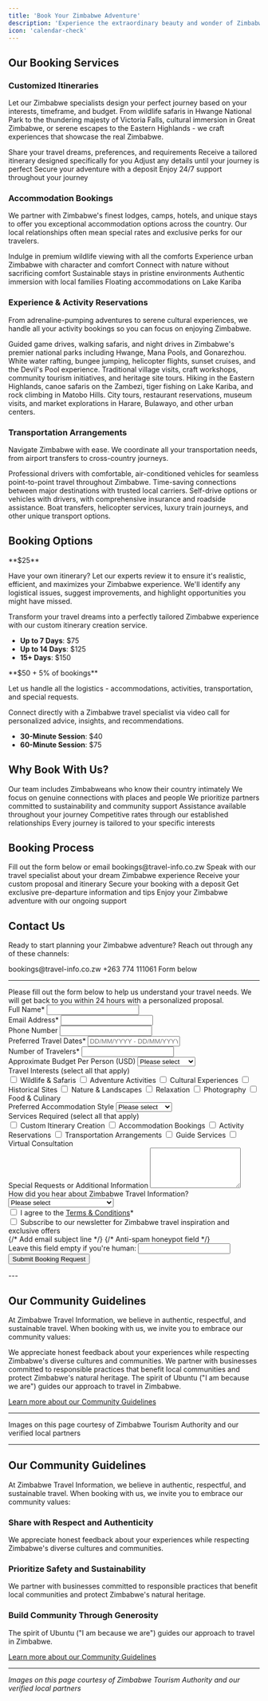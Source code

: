 ```yaml
---
title: 'Book Your Zimbabwe Adventure'
description: 'Experience the extraordinary beauty and wonder of Zimbabwe with expertly curated travel services from Zimbabwe Travel Information, your trusted companion for authentic Zimbabwean adventures.'
icon: 'calendar-check'
---
```



## Our Booking Services

### Customized Itineraries

Let our Zimbabwe specialists design your perfect journey based on your interests, timeframe, and budget. From wildlife safaris in Hwange National Park to the thundering majesty of Victoria Falls, cultural immersion in Great Zimbabwe, or serene escapes to the Eastern Highlands - we craft experiences that showcase the real Zimbabwe.

<Steps>
  <Step title="Initial Consultation">
    Share your travel dreams, preferences, and requirements
  </Step>
  <Step title="Custom Proposal">
    Receive a tailored itinerary designed specifically for you
  </Step>
  <Step title="Refinement">
    Adjust any details until your journey is perfect
  </Step>
  <Step title="Confirmation">
    Secure your adventure with a deposit
  </Step>
  <Step title="Travel with Confidence">
    Enjoy 24/7 support throughout your journey
  </Step>
</Steps>

### Accommodation Bookings

We partner with Zimbabwe's finest lodges, camps, hotels, and unique stays to offer you exceptional accommodation options across the country. Our local relationships often mean special rates and exclusive perks for our travelers.

<CardGroup cols={2}>
  <Card title="Luxury Safari Lodges" icon="hotel">
    Indulge in premium wildlife viewing with all the comforts
  </Card>
  <Card title="Boutique City Hotels" icon="building">
    Experience urban Zimbabwe with character and comfort
  </Card>
  <Card title="Tented Camps" icon="campground">
    Connect with nature without sacrificing comfort
  </Card>
  <Card title="Eco-Retreats" icon="leaf">
    Sustainable stays in pristine environments
  </Card>
  <Card title="Cultural Homestays" icon="house-user">
    Authentic immersion with local families
  </Card>
  <Card title="Houseboats" icon="ship">
    Floating accommodations on Lake Kariba
  </Card>
</CardGroup>

### Experience & Activity Reservations

From adrenaline-pumping adventures to serene cultural experiences, we handle all your activity bookings so you can focus on enjoying Zimbabwe.

<Accordion title="Popular Experiences">
  <AccordionItem title="Wildlife Safaris">
    Guided game drives, walking safaris, and night drives in Zimbabwe's premier national parks including Hwange, Mana Pools, and Gonarezhou.
  </AccordionItem>
  <AccordionItem title="Victoria Falls Activities">
    White water rafting, bungee jumping, helicopter flights, sunset cruises, and the Devil's Pool experience.
  </AccordionItem>
  <AccordionItem title="Cultural Experiences">
    Traditional village visits, craft workshops, community tourism initiatives, and heritage site tours.
  </AccordionItem>
  <AccordionItem title="Adventure Activities">
    Hiking in the Eastern Highlands, canoe safaris on the Zambezi, tiger fishing on Lake Kariba, and rock climbing in Matobo Hills.
  </AccordionItem>
  <AccordionItem title="Urban Experiences">
    City tours, restaurant reservations, museum visits, and market explorations in Harare, Bulawayo, and other urban centers.
  </AccordionItem>
</Accordion>

### Transportation Arrangements

Navigate Zimbabwe with ease. We coordinate all your transportation needs, from airport transfers to cross-country journeys.

<Tabs>
  <Tab title="Private Transfers">
    Professional drivers with comfortable, air-conditioned vehicles for seamless point-to-point travel throughout Zimbabwe.
  </Tab>
  <Tab title="Domestic Flights">
    Time-saving connections between major destinations with trusted local carriers.
  </Tab>
  <Tab title="Car Rentals">
    Self-drive options or vehicles with drivers, with comprehensive insurance and roadside assistance.
  </Tab>
  <Tab title="Specialty Transport">
    Boat transfers, helicopter services, luxury train journeys, and other unique transport options.
  </Tab>
</Tabs>

## Booking Options

<Card title="Self-Planned Travel with Expert Review" icon="magnifying-glass" color="#4CAF50">
  **$25**

  Have your own itinerary? Let our experts review it to ensure it's realistic, efficient, and maximizes your Zimbabwe experience. We'll identify any logistical issues, suggest improvements, and highlight opportunities you might have missed.
</Card>

<Card title="Custom Itinerary Creation" icon="map" color="#2196F3">
  Transform your travel dreams into a perfectly tailored Zimbabwe experience with our custom itinerary creation service.

  - **Up to 7 Days**: $75
  - **Up to 14 Days**: $125
  - **15+ Days**: $150
</Card>

<Card title="Full Service Booking Assistance" icon="concierge-bell" color="#9C27B0">
  **$50 + 5% of bookings**

  Let us handle all the logistics - accommodations, activities, transportation, and special requests.
</Card>

<Card title="Virtual Guide Consultation" icon="video" color="#FF9800">
  Connect directly with a Zimbabwe travel specialist via video call for personalized advice, insights, and recommendations.

  - **30-Minute Session**: $40
  - **60-Minute Session**: $75
</Card>

## Why Book With Us?

<CardGroup cols={2}>
  <Card title="Local Expertise" icon="map-location-dot">
    Our team includes Zimbabweans who know their country intimately
  </Card>
  <Card title="Authentic Experiences" icon="face-smile">
    We focus on genuine connections with places and people
  </Card>
  <Card title="Responsible Travel" icon="leaf">
    We prioritize partners committed to sustainability and community support
  </Card>
  <Card title="24/7 Support" icon="headset">
    Assistance available throughout your journey
  </Card>
  <Card title="Value" icon="sack-dollar">
    Competitive rates through our established relationships
  </Card>
  <Card title="Personalization" icon="wand-magic-sparkles">
    Every journey is tailored to your specific interests
  </Card>
</CardGroup>

## Booking Process

<Steps>
  <Step title="Inquire">
    Fill out the form below or email bookings@travel-info.co.zw
  </Step>
  <Step title="Consult">
    Speak with our travel specialist about your dream Zimbabwe experience
  </Step>
  <Step title="Review">
    Receive your custom proposal and itinerary
  </Step>
  <Step title="Confirm">
    Secure your booking with a deposit
  </Step>
  <Step title="Prepare">
    Get exclusive pre-departure information and tips
  </Step>
  <Step title="Travel">
    Enjoy your Zimbabwe adventure with our ongoing support
  </Step>
</Steps>

## Contact Us

Ready to start planning your Zimbabwe adventure? Reach out through any of these channels:

<CardGroup cols={3}>
  <Card title="Email" icon="envelope">
    bookings@travel-info.co.zw
  </Card>
  <Card title="WhatsApp" icon="whatsapp">
    +263 774 111061
  </Card>
  <Card title="Online" icon="globe">
    Form below
  </Card>
</CardGroup>

---
<Card title="Booking Request Form" icon="file-pen">
  Please fill out the form below to help us understand your travel needs. We will get back to you within 24 hours with a personalized proposal.
  <div className="mt-4">
    <form action="https://formspree.io/f/xjkwdbrk" method="POST">
      <div className="grid grid-cols-1 gap-6 sm:grid-cols-2">
        <div>
          <label className="block text-sm font-medium text-gray-700">
            Full Name*
            <input type="text" id="name" name="name" required className="mt-1 block w-full rounded-md border-gray-300 shadow-sm focus:border-indigo-500 focus:ring-indigo-500" />
          </label>
        </div>
        <div>
          <label className="block text-sm font-medium text-gray-700">
            Email Address*
            <input type="email" id="email" name="email" required className="mt-1 block w-full rounded-md border-gray-300 shadow-sm focus:border-indigo-500 focus:ring-indigo-500" />
          </label>
        </div>
        <div>
          <label className="block text-sm font-medium text-gray-700">
            Phone Number
            <input type="tel" id="phone" name="phone" className="mt-1 block w-full rounded-md border-gray-300 shadow-sm focus:border-indigo-500 focus:ring-indigo-500" />
          </label>
        </div>
        <div>
          <label className="block text-sm font-medium text-gray-700">
            Preferred Travel Dates*
            <input type="text" id="travel-dates" name="travel-dates" placeholder="DD/MM/YYYY - DD/MM/YYYY" required className="mt-1 block w-full rounded-md border-gray-300 shadow-sm focus:border-indigo-500 focus:ring-indigo-500" />
          </label>
        </div>
        <div>
          <label className="block text-sm font-medium text-gray-700">
            Number of Travelers*
            <input type="number" id="group-size" name="group-size" min="1" required className="mt-1 block w-full rounded-md border-gray-300 shadow-sm focus:border-indigo-500 focus:ring-indigo-500" />
          </label>
        </div>
        <div>
          <label htmlFor="budget" className="block text-sm font-medium text-gray-700">
            Approximate Budget Per Person (USD)
            <select id="budget" name="budget" className="mt-1 block w-full rounded-md border-gray-300 shadow-sm focus:border-indigo-500 focus:ring-indigo-500">
              <option value="">Please select</option>
              <option value="budget">$1,000 - $2,000</option>
              <option value="mid-range">$2,000 - $4,000</option>
              <option value="luxury">$4,000 - $6,000</option>
              <option value="ultra-luxury">$6,000+</option>
            </select>
          </label>
        </div>
        <div className="sm:col-span-2">
          <label className="block text-sm font-medium text-gray-700">
            Travel Interests (select all that apply)
          </label>
          <div className="mt-2 grid grid-cols-1 gap-2 sm:grid-cols-2">
            <label className="inline-flex items-center">
              <input type="checkbox" name="interests" value="wildlife" className="rounded border-gray-300 text-indigo-600 focus:ring-indigo-500" />
              <span className="ml-2">Wildlife & Safaris</span>
            </label>
            <label className="inline-flex items-center">
              <input type="checkbox" name="interests" value="adventure" className="rounded border-gray-300 text-indigo-600 focus:ring-indigo-500" />
              <span className="ml-2">Adventure Activities</span>
            </label>
            <label className="inline-flex items-center">
              <input type="checkbox" name="interests" value="culture" className="rounded border-gray-300 text-indigo-600 focus:ring-indigo-500" />
              <span className="ml-2">Cultural Experiences</span>
            </label>
            <label className="inline-flex items-center">
              <input type="checkbox" name="interests" value="history" className="rounded border-gray-300 text-indigo-600 focus:ring-indigo-500" />
              <span className="ml-2">Historical Sites</span>
            </label>
            <label className="inline-flex items-center">
              <input type="checkbox" name="interests" value="nature" className="rounded border-gray-300 text-indigo-600 focus:ring-indigo-500" />
              <span className="ml-2">Nature & Landscapes</span>
            </label>
            <label className="inline-flex items-center">
              <input type="checkbox" name="interests" value="relaxation" className="rounded border-gray-300 text-indigo-600 focus:ring-indigo-500" />
              <span className="ml-2">Relaxation</span>
            </label>
            <label className="inline-flex items-center">
              <input type="checkbox" name="interests" value="photography" className="rounded border-gray-300 text-indigo-600 focus:ring-indigo-500" />
              <span className="ml-2">Photography</span>
            </label>
            <label className="inline-flex items-center">
              <input type="checkbox" name="interests" value="food" className="rounded border-gray-300 text-indigo-600 focus:ring-indigo-500" />
              <span className="ml-2">Food & Culinary</span>
            </label>
          </div>
        </div>
        <div>
          <label htmlFor="accommodation" className="block text-sm font-medium text-gray-700">
            Preferred Accommodation Style
            <select id="accommodation" name="accommodation" className="mt-1 block w-full rounded-md border-gray-300 shadow-sm focus:border-indigo-500 focus:ring-indigo-500">
              <option value="">Please select</option>
              <option value="budget">Budget-friendly</option>
              <option value="mid-range">Mid-range</option>
              <option value="luxury">Luxury</option>
              <option value="mixed">Mix of styles</option>
            </select>
          </label>
        </div>
        <div className="sm:col-span-2">
          <label className="block text-sm font-medium text-gray-700">
            Services Required (select all that apply)
          </label>
          <div className="mt-2 grid grid-cols-1 gap-2 sm:grid-cols-2">
            <label className="inline-flex items-center">
              <input type="checkbox" name="services" value="itinerary" className="rounded border-gray-300 text-indigo-600 focus:ring-indigo-500" />
              <span className="ml-2">Custom Itinerary Creation</span>
            </label>
            <label className="inline-flex items-center">
              <input type="checkbox" name="services" value="accommodation" className="rounded border-gray-300 text-indigo-600 focus:ring-indigo-500" />
              <span className="ml-2">Accommodation Bookings</span>
            </label>
            <label className="inline-flex items-center">
              <input type="checkbox" name="services" value="activities" className="rounded border-gray-300 text-indigo-600 focus:ring-indigo-500" />
              <span className="ml-2">Activity Reservations</span>
            </label>
            <label className="inline-flex items-center">
              <input type="checkbox" name="services" value="transportation" className="rounded border-gray-300 text-indigo-600 focus:ring-indigo-500" />
              <span className="ml-2">Transportation Arrangements</span>
            </label>
            <label className="inline-flex items-center">
              <input type="checkbox" name="services" value="guide" className="rounded border-gray-300 text-indigo-600 focus:ring-indigo-500" />
              <span className="ml-2">Guide Services</span>
            </label>
            <label className="inline-flex items-center">
              <input type="checkbox" name="services" value="consultation" className="rounded border-gray-300 text-indigo-600 focus:ring-indigo-500" />
              <span className="ml-2">Virtual Consultation</span>
            </label>
          </div>
        </div>
        <div class="sm:col-span-2">
          <label class="block text-sm font-medium text-gray-700">
            Special Requests or Additional Information
            <textarea id="special-requests" name="special-requests" rows="5" class="mt-1 block w-full rounded-md border-gray-300 shadow-sm focus:border-indigo-500 focus:ring-indigo-500"></textarea>
          </label>
        </div>
        <div className="sm:col-span-2">
          <label htmlFor="hear-about" className="block text-sm font-medium text-gray-700">
            How did you hear about Zimbabwe Travel Information?
            <select id="hear-about" name="hear-about" className="mt-1 block w-full rounded-md border-gray-300 shadow-sm focus:border-indigo-500 focus:ring-indigo-500">
              <option value="">Please select</option>
              <option value="search">Search Engine</option>
              <option value="social">Social Media</option>
              <option value="friend">Friend/Family Recommendation</option>
              <option value="travel-agent">Travel Agent</option>
              <option value="blog">Blog or Article</option>
              <option value="previous">Previous Customer</option>
              <option value="other">Other</option>
            </select>
          </label>
        </div>
        <div className="sm:col-span-2">
          <label className="inline-flex items-center">
            <input type="checkbox" name="terms-agreement" required className="rounded border-gray-300 text-indigo-600 focus:ring-indigo-500" />
            <span className="ml-2">I agree to the <a href="/terms-conditions" className="text-indigo-600 hover:text-indigo-800">Terms &amp; Conditions</a>*</span>
          </label>
        </div>
        <div className="sm:col-span-2">
          <label className="inline-flex items-center">
            <input type="checkbox" name="newsletter-subscribe" className="rounded border-gray-300 text-indigo-600 focus:ring-indigo-500" />
            <span className="ml-2">Subscribe to our newsletter for Zimbabwe travel inspiration and exclusive offers</span>
          </label>
        </div>
      </div>
      {/* Add email subject line */}
      <input type="hidden" name="_subject" value="New Zimbabwe Travel Booking Request" />
      {/* Anti-spam honeypot field */}
      <div style={{display: 'none'}}>
        <label htmlFor="honeypot">Leave this field empty if you're human:</label>
        <input type="text" id="honeypot" name="_gotcha" />
      </div>
      <div className="mt-6">
        <button type="submit" className="inline-flex justify-center rounded-md border border-transparent bg-indigo-600 py-2 px-4 text-sm font-medium text-white shadow-sm hover:bg-indigo-700 focus:outline-none focus:ring-2 focus:ring-indigo-500 focus:ring-offset-2">
          Submit Booking Request
        </button>
      </div>
    </form>
  </div>
</Card>
---

## Our Community Guidelines

At Zimbabwe Travel Information, we believe in authentic, respectful, and sustainable travel. When booking with us, we invite you to embrace our community values:

<Card title="Share with Respect and Authenticity" icon="comments">
  We appreciate honest feedback about your experiences while respecting Zimbabwe's diverse cultures and communities.
</Card>

<Card title="Prioritize Safety and Sustainability" icon="shield-heart">
  We partner with businesses committed to responsible practices that benefit local communities and protect Zimbabwe's natural heritage.
</Card>

<Card title="Build Community Through Generosity" icon="handshake">
  The spirit of Ubuntu ("I am because we are") guides our approach to travel in Zimbabwe.
</Card>

[Learn more about our Community Guidelines](/community-guidelines)

---

<Note>
  Images on this page courtesy of Zimbabwe Tourism Authority and our verified local partners
</Note>

---

## Our Community Guidelines

At Zimbabwe Travel Information, we believe in authentic, respectful, and sustainable travel. When booking with us, we invite you to embrace our community values:

### Share with Respect and Authenticity
We appreciate honest feedback about your experiences while respecting Zimbabwe's diverse cultures and communities.

### Prioritize Safety and Sustainability
We partner with businesses committed to responsible practices that benefit local communities and protect Zimbabwe's natural heritage.

### Build Community Through Generosity
The spirit of Ubuntu ("I am because we are") guides our approach to travel in Zimbabwe.

[Learn more about our Community Guidelines](/community-guidelines)

---

*Images on this page courtesy of Zimbabwe Tourism Authority and our verified local partners*